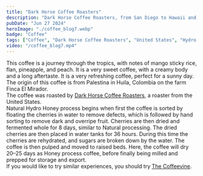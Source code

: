 ```yaml
---
title: "Dark Horse Coffee Roasters"
description: "Dark Horse Coffee Roasters, from San Diego to Hawaii and back"
pubDate: "Jun 27 2024"
heroImage: "./coffee_blog7.webp"
badge: "Coffee"
tags: ["Coffee", "Dark Horse Coffee Roasters", "United States", "Hydro Honey", "Mango Sticky Rice", "Flan", "Pineapple", "Peach"]
video: "/coffee_blog7.mp4"
---
```


This coffee is a journey through the tropics, with notes of mango sticky rice, flan, pineapple, and peach. It is a very sweet coffee, with a creamy body and a long aftertaste. It is a very refreshing coffee, perfect for a sunny day.
<br />
The origin of this coffee is from Palestina in Huila, Colombia on the farm Finca El Mirador.
<br />
The coffee was roasted by [Dark Horse Coffee Roasters](https://www.darkhorsecoffeeroasters.com/), a roaster from the United States.
<br />
Natural Hydro Honey process begins when first the coffee is sorted by floating the cherries in water to remove defects, which is followed by hand sorting to remove dark and overripe fruit. Cherries are then dried and fermented whole for 8 days, similar to Natural processing. The dried cherries are then placed in water tanks for 36 hours. During this time the cherries are rehydrated, and sugars are broken down by the water. The coffee is then pulped and moved to raised beds. Here, the coffee will dry 20–25 days as Honey process coffee, before finally being milled and prepped for storage and export.
<br />
If you would like to try similar experiences, you should try [The Coffeevine](https://thecoffeevine.com/).
